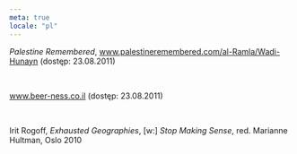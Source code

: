 ```yaml
---
meta: true
locale: "pl"
---
```


 *Palestine Remembered*, www.palestineremembered.com/al-Ramla/Wadi-Hunayn (dostęp: 23.08.2011)

<br />

www.beer-ness.co.il (dostęp: 23.08.2011)

<br />

Irit Rogoff, *Exhausted Geographies*, [w:] *Stop Making Sense*, red. Marianne Hultman, Oslo 2010